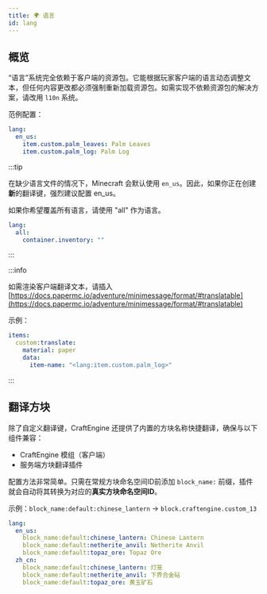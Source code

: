 ```yaml
---
title: 🌍 语言
id: lang
---
```



## 概览

“语言”系统完全依赖于客户端的资源包。它能根据玩家客户端的语言动态调整文本，但任何内容更改都必须强制重新加载资源包。如需实现不依赖资源包的解决方案，请改用 `l10n` 系统。

范例配置：

```yaml
lang:
  en_us:
    item.custom.palm_leaves: Palm Leaves
    item.custom.palm_log: Palm Log
```

:::tip

在缺少语言文件的情况下，Minecraft 会默认使用 `en_us`。因此，如果你正在创建**新**的翻译键，强烈建议配置 en_us。

如果你希望覆盖所有语言，请使用 "all" 作为语言。

```yaml
lang:
  all:
    container.inventory: ""
```

:::

:::info

如需渲染客户端翻译文本，请插入 [https://docs.papermc.io/adventure/minimessage/format/#translatable](https://docs.papermc.io/adventure/minimessage/format/#translatable)

示例：
```yml
items:
  custom:translate:
    material: paper
    data:
      item-name: "<lang:item.custom.palm_log>"
```
:::

## 翻译方块

除了自定义翻译键，CraftEngine 还提供了内置的方块名称快捷翻译，确保与以下组件兼容：

- CraftEngine 模组（客户端）
- 服务端方块翻译插件

配置方法非常简单。只需在常规方块命名空间ID前添加 `block_name:` 前缀，插件就会自动将其转换为对应的**真实方块命名空间ID**。

示例：`block_name:default:chinese_lantern` -> `block.craftengine.custom_13`

```yaml
lang:
  en_us:
    block_name:default:chinese_lantern: Chinese Lantern
    block_name:default:netherite_anvil: Netherite Anvil
    block_name:default:topaz_ore: Topaz Ore
  zh_cn:
    block_name:default:chinese_lantern: 灯笼
    block_name:default:netherite_anvil: 下界合金砧
    block_name:default:topaz_ore: 黄玉矿石
```